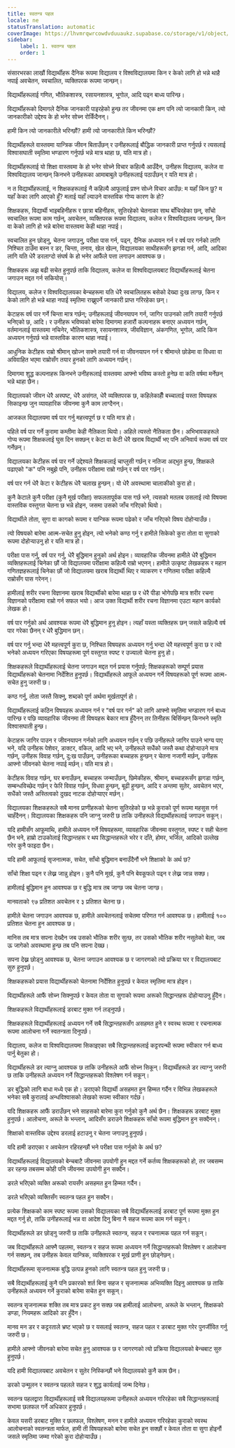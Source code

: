 ```yaml
---
title: स्वतन्त्र पहल
locale: ne
statusTranslation: automatic
coverImage: https://lhvmrqwrcowdvduuaukz.supabase.co/storage/v1/object/public/strapi-uploads/small_cover-educacion-fundamental.webp-2d51a7828a2b1309555be27f7e2a61a0.webp
sidebar:
    label: 1. स्वतन्त्र पहल
    order: 1
---
```

संसारभरका लाखौं विद्यार्थीहरू दैनिक रूपमा विद्यालय र विश्वविद्यालयमा किन र केको लागि हो भन्ने थाहै नपाई अवचेतन, स्वचालित, व्यक्तिपरक रूपमा जान्छन्।

विद्यार्थीहरूलाई गणित, भौतिकशास्त्र, रसायनशास्त्र, भूगोल, आदि पढ्न बाध्य पारिन्छ।

विद्यार्थीहरूको दिमागले दैनिक जानकारी पाइरहेको हुन्छ तर जीवनमा एक क्षण पनि त्यो जानकारी किन, त्यो जानकारीको उद्देश्य के हो भनेर सोच्न रोकिँदैनन्।

हामी किन त्यो जानकारीले भरिन्छौं? हामी त्यो जानकारीले किन भरिन्छौं?

विद्यार्थीहरूले वास्तवमा यान्त्रिक जीवन बिताउँछन् र उनीहरूलाई बौद्धिक जानकारी प्राप्त गर्नुपर्छ र त्यसलाई विश्वासघाती स्मृतिमा भण्डारण गर्नुपर्छ भन्ने मात्र थाहा छ, यति मात्र हो।

विद्यार्थीहरूलाई यो शिक्षा वास्तवमा के हो भनेर सोच्ने विचार कहिल्यै आउँदैन, उनीहरू विद्यालय, कलेज वा विश्वविद्यालय जान्छन् किनभने उनीहरूका आमाबाबुले उनीहरूलाई पठाउँछन् र यति मात्र हो।

न त विद्यार्थीहरूलाई, न शिक्षकहरूलाई नै कहिल्यै आफूलाई प्रश्न सोध्ने विचार आउँछ: म यहाँ किन छु? म यहाँ केका लागि आएको हुँ? मलाई यहाँ ल्याउने वास्तविक गोप्य कारण के हो?

शिक्षकहरू, विद्यार्थी भाइबहिनीहरू र छात्रा बहिनीहरू, सुतिरहेको चेतनाका साथ बाँचिरहेका छन्, साँचो स्वचालित रूपमा काम गर्छन्, अवचेतन, व्यक्तिपरक रूपमा विद्यालय, कलेज र विश्वविद्यालय जान्छन्, किन वा केको लागि हो भन्ने बारेमा वास्तवमा केही थाहा नपाई।

स्वचालित हुन छोड्नु, चेतना जगाउनु, परीक्षा पास गर्न, पढ्न, दैनिक अध्ययन गर्न र वर्ष पार गर्नको लागि निश्चित ठाउँमा बस्न र डर, चिन्ता, तनाव, खेल खेल्न, विद्यालयका साथीहरूसँग झगडा गर्न, आदि, आदिका लागि यति धेरै डरलाग्दो संघर्ष के हो भनेर आफैंले पत्ता लगाउन आवश्यक छ।

शिक्षकहरू अझ बढी सचेत हुनुपर्छ ताकि विद्यालय, कलेज वा विश्वविद्यालयबाट विद्यार्थीहरूलाई चेतना जगाउन मद्दत गर्न सकियोस्।

विद्यालय, कलेज र विश्वविद्यालयका बेन्चहरूमा यति धेरै स्वचालितहरू बसेको देख्दा दुःख लाग्छ, किन र केको लागि हो भन्ने थाहा नपाई स्मृतिमा राख्नुपर्ने जानकारी प्राप्त गरिरहेका छन्।

केटाहरू वर्ष पार गर्ने चिन्ता मात्र गर्छन्; उनीहरूलाई जीवनयापन गर्न, जागिर पाउनको लागि तयारी गर्नुपर्छ भनिएको छ, आदि। र उनीहरू भविष्यको बारेमा दिमागमा हजारौं कल्पनाहरू बनाएर अध्ययन गर्छन्, वर्तमानलाई वास्तवमा नचिनेर, भौतिकशास्त्र, रसायनशास्त्र, जीवविज्ञान, अंकगणित, भूगोल, आदि किन अध्ययन गर्नुपर्छ भन्ने वास्तविक कारण थाहा नपाई।

आधुनिक केटीहरू राम्रो श्रीमान् खोज्न सक्ने तयारी गर्न वा जीवनयापन गर्न र श्रीमान्ले छोडेमा वा विधवा वा अविवाहित भएमा राम्रोसँग तयार हुनको लागि अध्ययन गर्छन्।

दिमागमा शुद्ध कल्पनाहरू किनभने उनीहरूलाई वास्तवमा आफ्नो भविष्य कस्तो हुनेछ वा कति वर्षमा मर्नेछन् भन्ने थाहा छैन।

विद्यालयको जीवन धेरै अस्पष्ट, धेरै असंगत, धेरै व्यक्तिपरक छ, कहिलेकाहीँ बच्चालाई यस्ता विषयहरू सिकाइन्छ जुन व्यावहारिक जीवनमा कुनै काम लाग्दैनन्।

आजकल विद्यालयमा वर्ष पार गर्नु महत्त्वपूर्ण छ र यति मात्र हो।

पहिले वर्ष पार गर्ने कुरामा कम्तीमा केही नैतिकता थियो। अहिले त्यस्तो नैतिकता छैन। अभिभावकहरूले गोप्य रूपमा शिक्षकलाई घुस दिन सक्छन् र केटा वा केटी धेरै खराब विद्यार्थी भए पनि अनिवार्य रूपमा वर्ष पार गर्नेछन्।

विद्यालयका केटीहरू वर्ष पार गर्ने उद्देश्यले शिक्षकलाई चाप्लुसी गर्छन् र नतिजा अद्भुत हुन्छ, शिक्षकले पढाएको "क" पनि नबुझे पनि, उनीहरू परीक्षामा राम्रो गर्छन् र वर्ष पार गर्छन्।

वर्ष पार गर्न धेरै केटा र केटीहरू धेरै चलाख हुन्छन्। यो धेरै अवस्थामा चालाकीको कुरा हो।

कुनै केटाले कुनै परीक्षा (कुनै मूर्ख परीक्षा) सफलतापूर्वक पास गर्छ भने, त्यसको मतलब उसलाई त्यो विषयमा वास्तविक वस्तुगत चेतना छ भन्ने होइन, जसमा उसको जाँच गरिएको थियो।

विद्यार्थीले तोता, सुगा वा कागको रूपमा र यान्त्रिक रूपमा पढेको र जाँच गरिएको विषय दोहोर्‍याउँछ।

त्यो विषयको बारेमा आत्म-सचेत हुनु होइन, त्यो भनेको कण्ठ गर्नु र हामीले सिकेको कुरा तोता वा सुगाको रूपमा दोहोर्‍याउनु हो र यति मात्र हो।

परीक्षा पास गर्नु, वर्ष पार गर्नु, धेरै बुद्धिमान हुनुको अर्थ होइन। व्यावहारिक जीवनमा हामीले धेरै बुद्धिमान व्यक्तिहरूलाई चिनेका छौं जो विद्यालयमा परीक्षामा कहिल्यै राम्रो भएनन्। हामीले उत्कृष्ट लेखकहरू र महान गणितज्ञहरूलाई चिनेका छौं जो विद्यालयमा खराब विद्यार्थी थिए र व्याकरण र गणितमा परीक्षा कहिल्यै राम्रोसँग पास गरेनन्।

हामीलाई शरीर रचना विज्ञानमा खराब विद्यार्थीको बारेमा थाहा छ र धेरै पीडा भोगेपछि मात्र शरीर रचना विज्ञानको परीक्षामा राम्रो गर्न सफल भयो। आज उक्त विद्यार्थी शरीर रचना विज्ञानमा एउटा महान कार्यको लेखक हो।

वर्ष पार गर्नुको अर्थ आवश्यक रूपमा धेरै बुद्धिमान हुनु होइन। त्यहाँ यस्ता व्यक्तिहरू छन् जसले कहिल्यै वर्ष पार गरेका छैनन् र धेरै बुद्धिमान छन्।

वर्ष पार गर्नु भन्दा धेरै महत्त्वपूर्ण कुरा छ, निश्चित विषयहरू अध्ययन गर्नु भन्दा धेरै महत्त्वपूर्ण कुरा छ र त्यो भनेको अध्ययन गरिएका विषयहरूमा पूर्ण वस्तुगत स्पष्ट र उज्यालो चेतना हुनु हो।

शिक्षकहरूले विद्यार्थीहरूलाई चेतना जगाउन मद्दत गर्न प्रयास गर्नुपर्छ; शिक्षकहरूको सम्पूर्ण प्रयास विद्यार्थीहरूको चेतनामा निर्देशित हुनुपर्छ। विद्यार्थीहरूले आफूले अध्ययन गर्ने विषयहरूको पूर्ण रूपमा आत्म-सचेत हुनु जरुरी छ।

कण्ठ गर्नु, तोता जस्तै सिक्नु, शब्दको पूर्ण अर्थमा मूर्खतापूर्ण हो।

विद्यार्थीहरूलाई कठिन विषयहरू अध्ययन गर्न र "वर्ष पार गर्न" को लागि आफ्नो स्मृतिमा भण्डारण गर्न बाध्य पारिन्छ र पछि व्यावहारिक जीवनमा ती विषयहरू बेकार मात्र हुँदैनन् तर तिनीहरू बिर्सिन्छन् किनभने स्मृति विश्वासघाती हुन्छ।

केटाहरू जागिर पाउन र जीवनयापन गर्नको लागि अध्ययन गर्छन् र पछि उनीहरूले जागिर पाउने भाग्य पाए भने, यदि उनीहरू पेशेवर, डाक्टर, वकिल, आदि भए भने, उनीहरूले सधैंको जस्तै कथा दोहोर्‍याउने मात्र गर्छन्, उनीहरू विवाह गर्छन्, दु:ख पाउँछन्, उनीहरूका बच्चाहरू हुन्छन् र चेतना नजागी मर्छन्, उनीहरू आफ्नो जीवनको चेतना नपाई मर्छन्। यति मात्र हो।

केटीहरू विवाह गर्छन्, घर बनाउँछन्, बच्चाहरू जन्माउँछन्, छिमेकीहरू, श्रीमान्, बच्चाहरूसँग झगडा गर्छन्, सम्बन्धविच्छेद गर्छन् र फेरि विवाह गर्छन्, विधवा हुन्छन्, बूढी हुन्छन्, आदि र अन्तमा सुतेर, अवचेतन भएर, सधैंको जस्तै अस्तित्वको दुखद नाटक दोहोर्‍याएर मर्छन्।

विद्यालयका शिक्षकहरूले सबै मानव प्राणीहरूको चेतना सुतिरहेको छ भन्ने कुराको पूर्ण रूपमा महसुस गर्न चाहँदैनन्। विद्यालयका शिक्षकहरू पनि जाग्नु जरुरी छ ताकि उनीहरूले विद्यार्थीहरूलाई जगाउन सकून्।

यदि हामीसँग आफूमाथि, हामीले अध्ययन गर्ने विषयहरूमा, व्यावहारिक जीवनमा वस्तुगत, स्पष्ट र सही चेतना छैन भने, हाम्रो टाउकोलाई सिद्धान्तहरू र थप सिद्धान्तहरूले भरेर र दाँते, होमर, भर्जिल, आदिको उल्लेख गरेर कुनै फाइदा छैन।

यदि हामी आफूलाई सृजनात्मक, सचेत, साँचो बुद्धिमान बनाउँदैनौं भने शिक्षाको के अर्थ छ?

साँचो शिक्षा पढ्न र लेख्न जान्नु होइन। कुनै पनि मूर्ख, कुनै पनि बेवकूफले पढ्न र लेख्न जान्न सक्छ।

हामीलाई बुद्धिमान हुन आवश्यक छ र बुद्धि मात्र तब जाग्छ जब चेतना जाग्छ।

मानवताको ९७ प्रतिशत अवचेतन र ३ प्रतिशत चेतना छ।

हामीले चेतना जगाउन आवश्यक छ, हामीले अवचेतनलाई सचेतमा परिणत गर्न आवश्यक छ। हामीलाई १०० प्रतिशत चेतना हुन आवश्यक छ।

मानिस तब मात्र सपना देख्दैन जब उसको भौतिक शरीर सुत्छ, तर उसको भौतिक शरीर नसुतेको बेला, जब ऊ जागेको अवस्थामा हुन्छ तब पनि सपना देख्छ।

सपना देख्न छोड्नु आवश्यक छ, चेतना जगाउन आवश्यक छ र जागरणको त्यो प्रक्रिया घर र विद्यालयबाट सुरु हुनुपर्छ।

शिक्षकहरूको प्रयास विद्यार्थीहरूको चेतनामा निर्देशित हुनुपर्छ र केवल स्मृतिमा मात्र होइन।

विद्यार्थीहरूले आफैं सोच्न सिक्नुपर्छ र केवल तोता वा सुगाको रूपमा अरूको सिद्धान्तहरू दोहोर्‍याउनु हुँदैन।

शिक्षकहरूले विद्यार्थीहरूलाई डरबाट मुक्त गर्न लड्नुपर्छ।

शिक्षकहरूले विद्यार्थीहरूलाई अध्ययन गर्ने सबै सिद्धान्तहरूसँग असहमत हुने र स्वस्थ रूपमा र रचनात्मक रूपमा आलोचना गर्ने स्वतन्त्रता दिनुपर्छ।

विद्यालय, कलेज वा विश्वविद्यालयमा सिकाइएका सबै सिद्धान्तहरूलाई कट्टरपन्थी रूपमा स्वीकार गर्न बाध्य पार्नु बेतुका हो।

विद्यार्थीहरूले डर त्याग्नु आवश्यक छ ताकि उनीहरूले आफैं सोच्न सिकून्। विद्यार्थीहरूले डर त्याग्नु जरुरी छ ताकि उनीहरूले अध्ययन गर्ने सिद्धान्तहरूको विश्लेषण गर्न सकून्।

डर बुद्धिको लागि बाधा मध्ये एक हो। डराएको विद्यार्थी असहमत हुन हिम्मत गर्दैन र विभिन्न लेखकहरूले भनेका सबै कुरालाई अन्धविश्वासको लेखको रूपमा स्वीकार गर्दछ।

यदि शिक्षकहरू आफैं डराउँछन् भने साहसको बारेमा कुरा गर्नुको कुनै अर्थ छैन। शिक्षकहरू डरबाट मुक्त हुनुपर्छ। आलोचना, अरूले के भन्लान्, आदिसँग डराउने शिक्षकहरू साँचो रूपमा बुद्धिमान हुन सक्दैनन्।

शिक्षाको वास्तविक उद्देश्य डरलाई हटाउनु र चेतना जगाउनु हुनुपर्छ।

यदि हामी डराएका र अवचेतन रहिरहन्छौं भने परीक्षा पास गर्नुको के अर्थ छ?

विद्यार्थीहरूलाई विद्यालयको बेन्चबाटै जीवनमा उपयोगी हुन मद्दत गर्ने कर्तव्य शिक्षकहरूको हो, तर जबसम्म डर रहन्छ तबसम्म कोही पनि जीवनमा उपयोगी हुन सक्दैन।

डरले भरिएको व्यक्ति अरूको रायसँग असहमत हुन हिम्मत गर्दैन।

डरले भरिएको व्यक्तिसँग स्वतन्त्र पहल हुन सक्दैन।

प्रत्येक शिक्षकको काम स्पष्ट रूपमा उसको विद्यालयका सबै विद्यार्थीहरूलाई डरबाट पूर्ण रूपमा मुक्त हुन मद्दत गर्नु हो, ताकि उनीहरूलाई भन्न वा आदेश दिनु बिना नै सहज रूपमा काम गर्न सकून्।

विद्यार्थीहरूले डर छोड्नु जरुरी छ ताकि उनीहरूले स्वतन्त्र, सहज र रचनात्मक पहल गर्न सकून्।

जब विद्यार्थीहरूले आफ्नै पहलमा, स्वतन्त्र र सहज रूपमा अध्ययन गर्ने सिद्धान्तहरूको विश्लेषण र आलोचना गर्न सक्छन्, तब उनीहरू केवल यान्त्रिक, व्यक्तिपरक र मूर्ख प्राणी हुन छोड्नेछन्।

विद्यार्थीहरूमा सृजनात्मक बुद्धि उत्पन्न हुनको लागि स्वतन्त्र पहल हुनु जरुरी छ।

सबै विद्यार्थीहरूलाई कुनै पनि प्रकारको शर्त बिना सहज र सृजनात्मक अभिव्यक्ति दिइनु आवश्यक छ ताकि उनीहरूले अध्ययन गर्ने कुराको बारेमा सचेत हुन सकून्।

स्वतन्त्र सृजनात्मक शक्ति तब मात्र प्रकट हुन सक्छ जब हामीलाई आलोचना, अरूले के भन्लान्, शिक्षकको डण्डा, नियमहरू आदिको डर हुँदैन।

मानव मन डर र कट्टरताले भ्रष्ट भएको छ र यसलाई स्वतन्त्र, सहज पहल र डरबाट मुक्त गरेर पुनर्जीवित गर्नु जरुरी छ।

हामीले आफ्नो जीवनको बारेमा सचेत हुनु आवश्यक छ र जागरणको त्यो प्रक्रिया विद्यालयको बेन्चबाट सुरु हुनुपर्छ।

यदि हामी विद्यालयबाट अवचेतन र सुतेर निस्किन्छौं भने विद्यालयको कुनै काम छैन।

डरको उन्मूलन र स्वतन्त्र पहलले सहज र शुद्ध कार्यलाई जन्म दिनेछ।

स्वतन्त्र पहलद्वारा विद्यार्थीहरूलाई सबै विद्यालयहरूमा उनीहरूले अध्ययन गरिरहेका सबै सिद्धान्तहरूलाई सभामा छलफल गर्ने अधिकार हुनुपर्छ।

केवल यसरी डरबाट मुक्ति र छलफल, विश्लेषण, मनन र हामीले अध्ययन गरिरहेका कुराको स्वस्थ आलोचनाको स्वतन्त्रता मार्फत, हामी ती विषयहरूको बारेमा सचेत हुन सक्छौं र केवल तोता वा सुगा होइनौं जसले स्मृतिमा जम्मा गरेको कुरा दोहोर्‍याउँछ।
